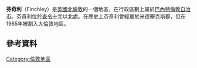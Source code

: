 {{Infobox UK place
|country =                 England
|map_type =                Greater London
|region=                   London
|population=
|official_name=            Finchley
|latitude=                 51.599
|longitude=                -0.187
|os_grid_reference=        TQ255905
|post_town=                LONDON
|postcode_area=            N
|postcode_district=        N2, N3, N12
|london_borough=           Barnet
|dial_code=                020
|constituency_westminster= [[芬奇利和戈爾德斯格林_(英國國會選區)|芬奇利和戈爾德斯格林]]
|static_image=[[File:Ballards_lane.JPG|250px]]
|static_image_caption=Ballards Lane, Church End, Finchley
}}
'''芬奇利'''（Finchley）是[[英國|英國]][[北倫敦|北倫敦]]的一個地區，在行政區劃上屬於[[巴內特倫敦自治市|巴內特倫敦自治市]]。芬奇利位於[[查令十字|查令十字]]以北{{convert|11|km|mi|abbr=on}}處。在歷史上芬奇利曾經屬於米德塞克斯郡，但在1965年被劃入大倫敦地區。
== 參考資料 ==
{{Reflist}}
{{倫敦地區}}
[[Category:倫敦地區|Category:倫敦地區]]